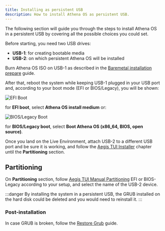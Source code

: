 ```yaml
---
title: Installing as persistent USB
description: How to install Athena OS as persistent USB.
---
```


The following section will guide you through the steps to install Athena OS in a persistent USB by covering all the possible choices you could set.

Before starting, you need two USB drives:
* **USB-1**: for creating bootable media
* **USB-2**: on which persistent Athena OS will be installed

Burn Athena OS ISO on USB-1 as described in the [Baremetal installation prepare](/en/installation/prepare-baremetal/) guide.

After that, reboot the system while keeping USB-1 plugged in your USB port and, according to your boot mode (EFI or BIOS/Legacy), you will be shown:

![EFI Boot](@assets/images/efi-boot.png)

for **EFI boot**, select **Athena OS install medium** or:

![BIOS/Legacy Boot](@assets/images/bios-boot.png)

for **BIOS/Legacy boot**, select **Boot Athena OS (x86_64, BIOS, open source)**.

Once you land on the Live Environment, attach USB-2 to a different USB port and be sure it is working, and follow the [Aegis TUI Installer](/en/configuration/aegis-tui/) chapter until the **Partitioning** section.

## Partitioning

On **Partitioning** section, follow [Aegis TUI Manual Partitioning](/en/installation/install-dual-boot/#partitioning) EFI or BIOS-Legacy according to your setup, and select the name of the USB-2 device.

:::danger
By installing the system in a persistent USB, the GRUB installed on the hard disk could be deleted and you would need to reinstall it.
:::

### Post-installation

In case GRUB is broken, follow the [Restore Grub](/en/support/troubleshooting/#restore-grub) guide.

<ImageComponent />